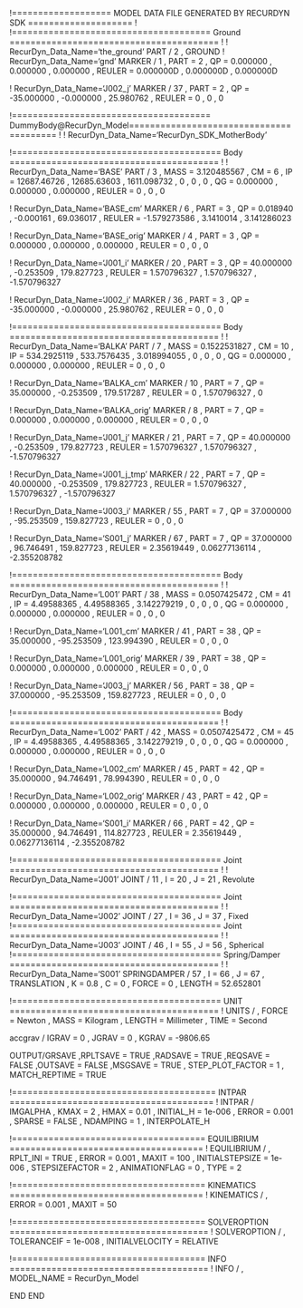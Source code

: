 !=================== MODEL DATA FILE GENERATED BY RECURDYN SDK ====================
!
!====================================== Ground ========================================
!
!                         RecurDyn_Data_Name='the_ground'
PART / 2 , GROUND
!                         RecurDyn_Data_Name='gnd'
MARKER / 1
, PART = 2
, QP = 0.000000 , 0.000000 , 0.000000
, REULER = 0.000000D , 0.000000D , 0.000000D
 
 


!                         RecurDyn_Data_Name='J002_j'
MARKER / 37
, PART = 2
, QP = -35.000000 , -0.000000 , 25.980762
, REULER = 0 , 0 , 0
 
 
!====================================== DummyBody@RecurDyn_Model========================================
!
!                         RecurDyn_Data_Name='RecurDyn_SDK_MotherBody'


!======================================== Body ========================================
!
!                         RecurDyn_Data_Name='BASE'
PART / 3
, MASS = 3.120485567
, CM = 6
, IP = 12687.46726 , 12685.63603 , 1611.098732
, 0 , 0 , 0
, QG = 0.000000 , 0.000000 , 0.000000
, REULER = 0 , 0 , 0
 
 
!                         RecurDyn_Data_Name='BASE_cm'
MARKER / 6
, PART = 3
, QP = 0.018940 , -0.000161 , 69.036017
, REULER = -1.579273586 , 3.1410014 , 3.141286023
 
 
!                         RecurDyn_Data_Name='BASE_orig'
MARKER / 4
, PART = 3
, QP = 0.000000 , 0.000000 , 0.000000
, REULER = 0 , 0 , 0
 
 
!                         RecurDyn_Data_Name='J001_i'
MARKER / 20
, PART = 3
, QP = 40.000000 , -0.253509 , 179.827723
, REULER = 1.570796327 , 1.570796327 , -1.570796327
 
 
!                         RecurDyn_Data_Name='J002_i'
MARKER / 36
, PART = 3
, QP = -35.000000 , -0.000000 , 25.980762
, REULER = 0 , 0 , 0
 
 
!======================================== Body ========================================
!
!                         RecurDyn_Data_Name='BALKA'
PART / 7
, MASS = 0.1522531827
, CM = 10
, IP = 534.2925119 , 533.7576435 , 3.018994055
, 0 , 0 , 0
, QG = 0.000000 , 0.000000 , 0.000000
, REULER = 0 , 0 , 0
 
 
!                         RecurDyn_Data_Name='BALKA_cm'
MARKER / 10
, PART = 7
, QP = 35.000000 , -0.253509 , 179.517287
, REULER = 0 , 1.570796327 , 0
 
 
!                         RecurDyn_Data_Name='BALKA_orig'
MARKER / 8
, PART = 7
, QP = 0.000000 , 0.000000 , 0.000000
, REULER = 0 , 0 , 0
 
 
!                         RecurDyn_Data_Name='J001_j'
MARKER / 21
, PART = 7
, QP = 40.000000 , -0.253509 , 179.827723
, REULER = 1.570796327 , 1.570796327 , -1.570796327
 
 
!                         RecurDyn_Data_Name='J001_j_tmp'
MARKER / 22
, PART = 7
, QP = 40.000000 , -0.253509 , 179.827723
, REULER = 1.570796327 , 1.570796327 , -1.570796327
 
 
!                         RecurDyn_Data_Name='J003_i'
MARKER / 55
, PART = 7
, QP = 37.000000 , -95.253509 , 159.827723
, REULER = 0 , 0 , 0
 
 
!                         RecurDyn_Data_Name='S001_j'
MARKER / 67
, PART = 7
, QP = 37.000000 , 96.746491 , 159.827723
, REULER = 2.35619449 , 0.06277136114 , -2.355208782
 
 
!======================================== Body ========================================
!
!                         RecurDyn_Data_Name='L001'
PART / 38
, MASS = 0.0507425472
, CM = 41
, IP = 4.49588365 , 4.49588365 , 3.142279219
, 0 , 0 , 0
, QG = 0.000000 , 0.000000 , 0.000000
, REULER = 0 , 0 , 0
 
 
!                         RecurDyn_Data_Name='L001_cm'
MARKER / 41
, PART = 38
, QP = 35.000000 , -95.253509 , 123.994390
, REULER = 0 , 0 , 0
 
 
!                         RecurDyn_Data_Name='L001_orig'
MARKER / 39
, PART = 38
, QP = 0.000000 , 0.000000 , 0.000000
, REULER = 0 , 0 , 0
 
 
!                         RecurDyn_Data_Name='J003_j'
MARKER / 56
, PART = 38
, QP = 37.000000 , -95.253509 , 159.827723
, REULER = 0 , 0 , 0
 
 
!======================================== Body ========================================
!
!                         RecurDyn_Data_Name='L002'
PART / 42
, MASS = 0.0507425472
, CM = 45
, IP = 4.49588365 , 4.49588365 , 3.142279219
, 0 , 0 , 0
, QG = 0.000000 , 0.000000 , 0.000000
, REULER = 0 , 0 , 0
 
 
!                         RecurDyn_Data_Name='L002_cm'
MARKER / 45
, PART = 42
, QP = 35.000000 , 94.746491 , 78.994390
, REULER = 0 , 0 , 0
 
 
!                         RecurDyn_Data_Name='L002_orig'
MARKER / 43
, PART = 42
, QP = 0.000000 , 0.000000 , 0.000000
, REULER = 0 , 0 , 0
 
 
!                         RecurDyn_Data_Name='S001_i'
MARKER / 66
, PART = 42
, QP = 35.000000 , 94.746491 , 114.827723
, REULER = 2.35619449 , 0.06277136114 , -2.355208782
 
 
!======================================== Joint ========================================
!
!                         RecurDyn_Data_Name='J001'
JOINT / 11
, I = 20
, J = 21
, Revolute
 
 
!======================================== Joint ========================================
!
!                         RecurDyn_Data_Name='J002'
JOINT / 27
, I = 36
, J = 37
, Fixed
!======================================== Joint ========================================
!
!                         RecurDyn_Data_Name='J003'
JOINT / 46
, I = 55
, J = 56
, Spherical
!======================================== Spring/Damper ========================================
!
!                         RecurDyn_Data_Name='S001'
SPRINGDAMPER / 57
, I = 66
, J = 67
, TRANSLATION 
, K = 0.8
, C = 0
, FORCE = 0
, LENGTH = 52.652801
 
 
!======================================== UNIT ========================================
!
UNITS / 
, FORCE = Newton
, MASS = Kilogram
, LENGTH = Millimeter
, TIME = Second


accgrav /  IGRAV = 0
, JGRAV = 0
, KGRAV = -9806.65


OUTPUT/GRSAVE
,RPLTSAVE = TRUE
,RADSAVE = TRUE
,REQSAVE = FALSE
,OUTSAVE = FALSE
,MSGSAVE = TRUE
, STEP_PLOT_FACTOR = 1
, MATCH_REPTIME = TRUE


!======================================= INTPAR =======================================
!
INTPAR / IMGALPHA
, KMAX = 2
, HMAX = 0.01
, INITIAL_H = 1e-006
, ERROR = 0.001
, SPARSE = FALSE
, NDAMPING = 1
, INTERPOLATE_H


!===================================== EQUILIBRIUM =====================================
!
EQUILIBRIUM /
, RPLT_INI = TRUE
, ERROR = 0.001
, MAXIT = 100
, INITIALSTEPSIZE = 1e-006
, STEPSIZEFACTOR = 2
, ANIMATIONFLAG = 0
, TYPE = 2


!===================================== KINEMATICS =====================================
!
KINEMATICS /
, ERROR = 0.001
, MAXIT = 50


!===================================== SOLVEROPTION ======================================
!
SOLVEROPTION /
, TOLERANCEIF  = 1e-008
, INITIALVELOCITY  = RELATIVE


!===================================== INFO ======================================
!
INFO /
, MODEL_NAME = RecurDyn_Model


END
END
